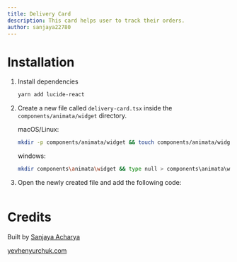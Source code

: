 ```yaml
---
title: Delivery Card
description: This card helps user to track their orders.
author: sanjaya22780
---
```


<ComponentPreview name="widget-delivery-card--docs" />

# Installation

1. Install dependencies

   ```bash
   yarn add lucide-react
   ```

2. Create a new file called `delivery-card.tsx` inside the `components/animata/widget` directory.

   macOS/Linux:

   ```bash
   mkdir -p components/animata/widget && touch components/animata/widget/delivery-card.tsx
   ```

   windows:

   ```bash
   mkdir components\animata\widget && type null > components\animata\widget\delivery-card.tsx
   ```

3. Open the newly created file and add the following code:

   ```jsx file=<rootDir>/animata/widget/delivery-card.tsx

   ```

# Credits

Built by [Sanjaya Acharya](https://github.com/acharya-sanjaya)

[yevhenyurchuk.com](https://yevhenyurchuk.com/)
